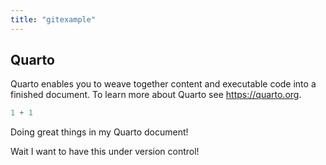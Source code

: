 ```yaml
---
title: "gitexample"
---
```


## Quarto

Quarto enables you to weave together content and executable code into a finished document. To learn more about Quarto see <https://quarto.org>.

```r
1 + 1
```

Doing great things in my Quarto document!

Wait I want to have this under version control!
